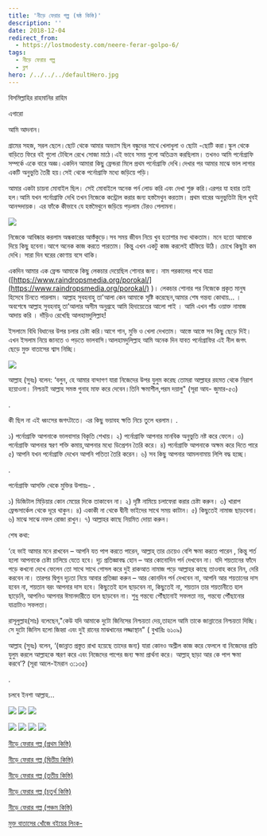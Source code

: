 ```yaml
---
title: 'নীড়ে ফেরার গল্প (ষষ্ঠ কিস্তি)'
description: ''
date: 2018-12-04
redirect_from:
  - https://lostmodesty.com/neere-ferar-golpo-6/
tags:
  - নীড়ে ফেরার গল্প
  - ব্লগ
hero: /../../../defaultHero.jpg
---
```


বিসমিল্লাহির রাহমানির রাহিম

এগারো

আমি আদনান।

গ্রামের সহজ, সরল ছেলে।ছোট থেকে আমার অভ্যাস ছিল বন্ধুদের সাথে খেলাধুলা ও ছোটা -ছোটি করা।স্কুল থেকে বাড়িতে ফিরে বই গুলো টেবিলে রেখে সোজা মাঠে।এই ভাবে সময় গুলো অতিক্রম করছিলাম। তখনও আমি পর্নোগ্রাফি সম্পর্কে একে বারে অজ্ঞ।একদিন আমারা কিছু ফ্রেন্ডরা মিলে প্রথম পর্নোগ্রাফি দেখি।দেখার পর আমার মাঝে ভাল লাগার একটি অনুভুতি তৈরী হয়।সেই থেকে পর্নোগ্রাফি মধ্যে জড়িয়ে পড়ি।

আমার একটা চায়না মোবাইল ছিল। সেই মোবাইলে অনেক পর্ন লোড করি এবং দেখা শুরু করি।এরপর যা হবার তাই হল।আমি যখন পর্নোগ্রাফি দেখি তখন নিজেকে কন্ট্রোল করার জন্য হস্তমৈথুন করতাম। প্রথম বারের অনুভুতিটা ছিল খুবই আনন্দদায়ক। এর ফাঁকে কীভাবে যে হস্তমৈথুনে জড়িয়ে পড়লাম টেরও পেলামনা।

![](https://lostmodesty.com/wp-content/uploads/2018/12/আদনান-300x133.png)

নিজেকে আবিষ্কার করলাম অন্ধকারের আস্তঁকুড়ে।সব সময় জীবন নিয়ে খুব হতাশার মধ্য থাকতাম। মনে হতো আমাকে দিয়ে কিছু হবেনা।আগে অনেক কাজ করতে পারতাম। কিন্তু এখন একটু কাজ করলেই হাঁফিয়ে উঠি। চোখে কিছুটা কম দেখি। সারা দিন ঘরের কোণায় বসে থাকি।

একদিন আমার এক ফ্রেন্ড আমাকে কিছু লেকচার দেয়েছিল শোনার জন্য। নাম পরকালের পথে যাত্রা ([https://www.raindropsmedia.org/porokal/](https://www.raindropsmedia.org/porokal/) )। লেকচার শোনার পর নিজেকে প্রকৃত মানুষ হিসেবে চিনতে পারলাম। আল্লাহ সুবহনাহু তা'আলা কেন আমাকে সৃষ্টি করেছেন,আমার শেষ গন্তব্য কোথায়... । অবশেষে আল্লাহ সুবহনাহু তা'আলার অসীম অনুগ্রহে আমি হিদায়েতের আলো পাই । আমি এখন পাঁচ ওয়াক্ত নামাজ আদায় করি । দাঁড়িও রেখেছি আলহামদুলিল্লাহ!

ইসলামে বিধি বিধানের উপর চলার চেষ্টা করি।আগে গান, মুভি ও খেলা দেখতাম। আস্তে আস্তে সব কিছু ছেড়ে দিই।এখন ইসলাম নিয়ে জানতে ও পড়তে ভালবাসি।আলহামদুলিল্লাহ আমি অনেক দিন যাবত পর্নোগ্রাফির এই নীল জগৎ ছেড়ে মুক্ত বাতাসের শ্বাস নিচ্ছি।

![](https://cms.lostmodesty.com/wp-content/uploads/2018/12/আদনান-২-300x126.png)

আল্লাহ (সুবঃ) বলেন: ‘বলুন, হে আমার বান্দাগণ যারা নিজেদের উপর যুলুম করেছ তোমরা আল্লাহর রহমত থেকে নিরাশ হয়োওনা। নিশ্চয়ই আল্লাহ সমস্ত গুনাহ মাফ করে দেবেন।তিনি ক্ষমাশীল,পরম দয়ালু" (সূরা আয- জুমার-৫৩)

.

কী ছিল না এই ধ্বংসের জগৎটাতে। এর কিছু ভয়াবহ ক্ষতি নিচে তুলে ধরলাম। .

১) পর্নোগ্রাফি আপনাকে ভালবাসার বিকৃতি শেখায়। ২) পর্নোগ্রাফি আপনার মানবিক অনুভুতি নষ্ট করে ফেলে। ৩) পর্নোগ্রাফি আপনার স্বরণ শক্তি কমায়,আপনার মধ্যে ডিপ্রেশন তৈরি করে। ৪) পর্নোগ্রাফি আপনাকে অক্ষম করে দিতে পারে ৫) আপনি যখন পর্নোগ্রাফি দেখেন আপনি পতিতা তৈরি করেন। ৬) সব কিছু আপনার আমলনামায় লিপি বদ্ধ হচ্ছে।

.

পর্নোগ্রাফি আসক্তি থেকে মুক্তির উপায়ঃ- .

১) ডিজিটাল মিড়িয়ার কোন মেয়ের দিকে তাকাবেন না। ২) দৃষ্টি নামিয়ে চলাফেরা করার চেষ্টা করুন। ৩) খারাপ ফ্রেন্ডসার্কেল থেকে দূরে থাকুন। ৪) একাকী না থেকে দ্বীনী ভাইদের সাথে সময় কাটান। ৫) কিছুতেই নামাজ ছাড়বেনা। ৬) মাঝে সাঝে নফল রোজা রাখুন। ৭) আল্লাহর কাছে নিয়মিত দোয়া করুন।

শেষ কথা:

‘হে ভাই আমার মনে রাখবেন – আপনি যত পাপ করতে পারেন, আল্লাহ্ তার চেয়েও বেশি ক্ষমা করতে পারেন , কিন্তু শর্ত হলো আপনাকে চেষ্টা চালিয়ে যেতে হবে। দৃঢ় প্রতিজ্ঞাবদ্ধ হোন – আর কোনোদিন পর্ন দেখবেন না। যদি শয়তানের ফাঁদে পড়ে কখনো দেখে ফেলেন তো সাথে সাথে গোসল করে দুই রাকআত নামাজ পড়ে আল্লাহর কাছে তাওবাহ করে নিন, দেরি করবেন না। তারপর দ্বিগুন দৃঢ়তা নিয়ে আবার প্রতিজ্ঞা করুন – আর কোনদিন পর্ন দেখবেন না, আপনি আর শয়তানের দাস হবেন না, শয়তান বরং আপনার দাস হবে। কিছুতেই হাল ছাড়বেন না, কিছুতেই না, শয়তান তার শয়তানীতে হাল ছাড়েনি, আপনিও আপনার ঈমানদারীতে হাল ছাড়বেন না। শুধু গন্তব্যে পৌঁছানোই সফলতা নয়, গন্তব্যে পৌঁছানোর যাত্রাটাও সফলতা।

রাসূলুল্লাহ(সাঃ) বলেছেন,"কেউ যদি আমাকে দুটো জিনিসের নিশ্চয়তা দেয়,তাহলে আমি তাকে জান্নাতের নিশ্চয়তা দিচ্ছি। সে দুটো জিনিস হলো জিহ্বা এবং দুই রানের মাঝখানের লজ্জাস্থান" ( বুখারিঃ ৬১০৯)

আল্লাহ (সুবঃ) বলেন, ‘(জান্নাত প্রস্তুত রাখা হয়েছে তাদের জন্য) যারা কোনও অশ্লীল কাজ করে ফেললে বা নিজেদের প্রতি যুলুম করলে আল্লাহকে স্মরণ করে এবং নিজেদের পাপের জন্য ক্ষমা প্রার্থনা করে। আল্লাহ্‌ ছাড়া আর কে পাপ ক্ষমা করবে’? (সূরা আলে-ইমরান ৩:১৩৫)

.

চলবে ইনশা আল্লাহ...

![](https://cms.lostmodesty.com/wp-content/uploads/2018/12/১-300x232.png) ![](https://cms.lostmodesty.com/wp-content/uploads/2018/12/২-242x300.png) ![](https://cms.lostmodesty.com/wp-content/uploads/2018/12/৩-169x300.png)

![](https://cms.lostmodesty.com/wp-content/uploads/2018/12/৪-300x125.png) ![](https://cms.lostmodesty.com/wp-content/uploads/2018/12/৬-300x94.png) ![](https://cms.lostmodesty.com/wp-content/uploads/2018/12/৭-300x119.png) ![](https://cms.lostmodesty.com/wp-content/uploads/2018/12/৭-300x119.png)

[নীড়ে ফেরার গল্প (প্রথম কিস্তি)](https://cms.lostmodesty.com/2018/09/%E0%A6%A8%E0%A7%80%E0%A7%9C%E0%A7%87-%E0%A6%AB%E0%A7%87%E0%A6%B0%E0%A6%BE%E0%A6%B0-%E0%A6%97%E0%A6%B2%E0%A7%8D%E0%A6%AA/)

[নীড়ে ফেরার গল্প (দ্বিতীয় কিস্তি)](https://cms.lostmodesty.com/2018/09/%E0%A6%A8%E0%A7%80%E0%A7%9C%E0%A7%87-%E0%A6%AB%E0%A7%87%E0%A6%B0%E0%A6%BE%E0%A6%B0-%E0%A6%97%E0%A6%B2%E0%A7%8D%E0%A6%AA-%E0%A6%A6%E0%A7%8D%E0%A6%AC%E0%A6%BF%E0%A6%A4%E0%A7%80%E0%A7%9F-%E0%A6%95/)

[নীড়ে ফেরার গল্প (তৃতীয় কিস্তি)](https://cms.lostmodesty.com/2018/11/%E0%A6%A8%E0%A7%80%E0%A7%9C%E0%A7%87-%E0%A6%AB%E0%A7%87%E0%A6%B0%E0%A6%BE%E0%A6%B0-%E0%A6%97%E0%A6%B2%E0%A7%8D%E0%A6%AA-%E0%A6%A4%E0%A7%83%E0%A6%A4%E0%A7%80%E0%A7%9F-%E0%A6%95%E0%A6%BF%E0%A6%B8/)

[নীড়ে ফেরার গল্প (চতুর্থ কিস্তি)](https://cms.lostmodesty.com/2018/11/%E0%A6%A8%E0%A7%80%E0%A7%9C%E0%A7%87-%E0%A6%AB%E0%A7%87%E0%A6%B0%E0%A6%BE%E0%A6%B0-%E0%A6%97%E0%A6%B2%E0%A7%8D%E0%A6%AA-%E0%A6%9A%E0%A6%A4%E0%A7%81%E0%A6%B0%E0%A7%8D%E0%A6%A5-%E0%A6%95%E0%A6%BF/)

[নীড়ে ফেরার গল্প (পঞ্চম কিস্তি)](https://cms.lostmodesty.com/2018/12/%E0%A6%A8%E0%A7%80%E0%A7%9C%E0%A7%87-%E0%A6%AB%E0%A7%87%E0%A6%B0%E0%A6%BE%E0%A6%B0-%E0%A6%97%E0%A6%B2%E0%A7%8D%E0%A6%AA-%E0%A6%AA%E0%A6%9E%E0%A7%8D%E0%A6%9A%E0%A6%AE-%E0%A6%95%E0%A6%BF%E0%A6%B8/)

[মুক্ত বাতাসের খোঁজে বইয়ের লিংক-](http://www.mediafire.com/file/k74mjphvkz77ua7/%E0%A6%AE%E0%A7%81%E0%A6%95%E0%A7%8D%E0%A6%A4+%E0%A6%AC%E0%A6%BE%E0%A6%A4%E0%A6%BE%E0%A6%B8%E0%A7%87%E0%A6%B0+%E0%A6%96%E0%A7%8B%E0%A6%81%E0%A6%9C%E0%A7%87+.pdf)
